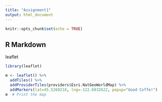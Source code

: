 ```yaml
---
title: "Assignment1"
output: html_document
---
```


```r
knitr::opts_chunk$set(echo = TRUE)
```

## R Markdown

leaflet

```r
library(leaflet)

m <- leaflet() %>%
  addTiles() %>% 
  addProviderTiles(providers$Esri.NatGeoWorldMap) %>%
  addMarkers(lat=45.5260218, lng=-122.6832622, popup="Good Coffe!")
m  # Print the map
```